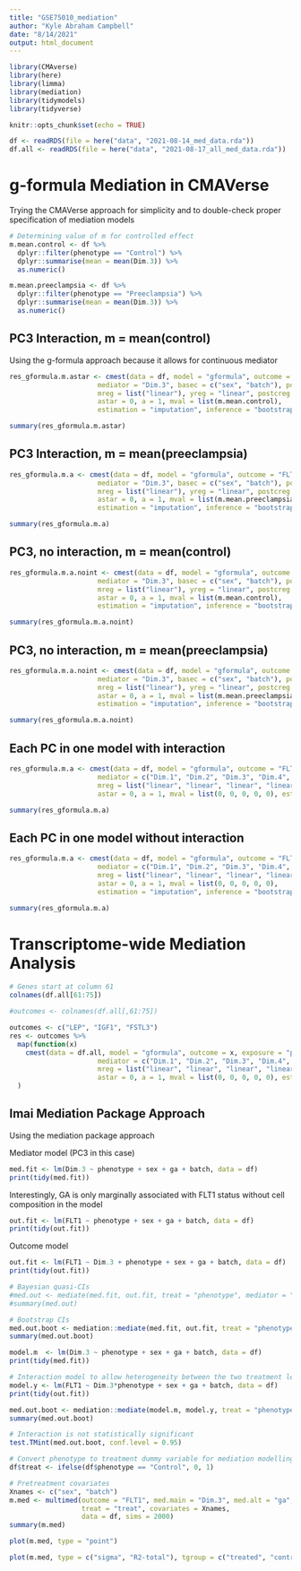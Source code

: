 ```yaml
---
title: "GSE75010_mediation"
author: "Kyle Abraham Campbell"
date: "8/14/2021"
output: html_document
---
```


```r
library(CMAverse)
library(here)
library(limma)
library(mediation)
library(tidymodels)
library(tidyverse)

knitr::opts_chunk$set(echo = TRUE)
```

```r
df <- readRDS(file = here("data", "2021-08-14_med_data.rda"))
df.all <- readRDS(file = here("data", "2021-08-17_all_med_data.rda"))
```

# g-formula Mediation in CMAVerse {.tabset}

Trying the CMAVerse approach for simplicity and to double-check proper specification of mediation models
```r
# Determining value of m for controlled effect
m.mean.control <- df %>%
  dplyr::filter(phenotype == "Control") %>%
  dplyr::summarise(mean = mean(Dim.3)) %>%
  as.numeric()

m.mean.preeclampsia <- df %>%
  dplyr::filter(phenotype == "Preeclampsia") %>%
  dplyr::summarise(mean = mean(Dim.3)) %>%
  as.numeric()
```

## PC3 Interaction, m = mean(control)
Using the g-formula approach because it allows for continuous mediator
```r
res_gformula.m.astar <- cmest(data = df, model = "gformula", outcome = "FLT1", exposure = "phenotype",
                      mediator = "Dim.3", basec = c("sex", "batch"), postc = "ga", EMint = TRUE,
                      mreg = list("linear"), yreg = "linear", postcreg = list("linear"),
                      astar = 0, a = 1, mval = list(m.mean.control), 
                      estimation = "imputation", inference = "bootstrap", nboot = 1000)
```

```r
summary(res_gformula.m.astar)
```

## PC3 Interaction, m = mean(preeclampsia)
```r
res_gformula.m.a <- cmest(data = df, model = "gformula", outcome = "FLT1", exposure = "phenotype",
                      mediator = "Dim.3", basec = c("sex", "batch"), postc = "ga", EMint = TRUE,
                      mreg = list("linear"), yreg = "linear", postcreg = list("linear"),
                      astar = 0, a = 1, mval = list(m.mean.preeclampsia), 
                      estimation = "imputation", inference = "bootstrap", nboot = 1000)
```

```r
summary(res_gformula.m.a)
```

## PC3, no interaction, m = mean(control)
```r
res_gformula.m.a.noint <- cmest(data = df, model = "gformula", outcome = "FLT1", exposure = "phenotype",
                      mediator = "Dim.3", basec = c("sex", "batch"), postc = "ga", EMint = FALSE,
                      mreg = list("linear"), yreg = "linear", postcreg = list("linear"),
                      astar = 0, a = 1, mval = list(m.mean.control), 
                      estimation = "imputation", inference = "bootstrap", nboot = 1000)
```

```r
summary(res_gformula.m.a.noint)
```

## PC3, no interaction, m = mean(preeclampsia)
```r
res_gformula.m.a.noint <- cmest(data = df, model = "gformula", outcome = "FLT1", exposure = "phenotype",
                      mediator = "Dim.3", basec = c("sex", "batch"), postc = "ga", EMint = FALSE,
                      mreg = list("linear"), yreg = "linear", postcreg = list("linear"),
                      astar = 0, a = 1, mval = list(m.mean.preeclampsia), 
                      estimation = "imputation", inference = "bootstrap", nboot = 1000)
```

```r
summary(res_gformula.m.a.noint)
```

## Each PC in one model with interaction
```r
res_gformula.m.a <- cmest(data = df, model = "gformula", outcome = "FLT1", exposure = "phenotype",
                      mediator = c("Dim.1", "Dim.2", "Dim.3", "Dim.4", "Dim.5"), basec = c("sex", "batch"), postc = "ga", EMint = TRUE,
                      mreg = list("linear", "linear", "linear", "linear", "linear"), yreg = "linear", postcreg = list("linear"),
                      astar = 0, a = 1, mval = list(0, 0, 0, 0, 0), estimation = "imputation", inference = "bootstrap", nboot = 1000)
```

```r
summary(res_gformula.m.a)
```

## Each PC in one model without interaction
```r
res_gformula.m.a <- cmest(data = df, model = "gformula", outcome = "FLT1", exposure = "phenotype",
                      mediator = c("Dim.1", "Dim.2", "Dim.3", "Dim.4", "Dim.5"), basec = c("sex", "batch"), postc = "ga", EMint = FALSE,
                      mreg = list("linear", "linear", "linear", "linear", "linear"), yreg = "linear", postcreg = list("linear"),
                      astar = 0, a = 1, mval = list(0, 0, 0, 0, 0), 
                      estimation = "imputation", inference = "bootstrap", nboot = 1000)
```

```r
summary(res_gformula.m.a)
```
# {-}

# Transcriptome-wide Mediation Analysis {.tabset}
```r
# Genes start at column 61
colnames(df.all[61:75])

#outcomes <- colnames(df.all[,61:75])

outcomes <- c("LEP", "IGF1", "FSTL3")
res <- outcomes %>%
  map(function(x)
    cmest(data = df.all, model = "gformula", outcome = x, exposure = "phenotype",
                      mediator = c("Dim.1", "Dim.2", "Dim.3", "Dim.4", "Dim.5"), basec = c("sex", "batch"), postc = "ga", EMint = TRUE,
                      mreg = list("linear", "linear", "linear", "linear", "linear"), yreg = "linear", postcreg = list("linear"),
                      astar = 0, a = 1, mval = list(0, 0, 0, 0, 0), estimation = "imputation", inference = "bootstrap", nboot = 2)
  )
```

## Imai Mediation Package Approach
Using the mediation package approach

Mediator model (PC3 in this case)
```r
med.fit <- lm(Dim.3 ~ phenotype + sex + ga + batch, data = df)
print(tidy(med.fit))
```
Interestingly, GA is only marginally associated with FLT1 status without cell composition in the model
```r
out.fit <- lm(FLT1 ~ phenotype + sex + ga + batch, data = df)
print(tidy(out.fit))
```

Outcome model
```r
out.fit <- lm(FLT1 ~ Dim.3 + phenotype + sex + ga + batch, data = df)
print(tidy(out.fit))
```

```r
# Bayesian quasi-CIs
#med.out <- mediate(med.fit, out.fit, treat = "phenotype", mediator = "Dim.3", robustSE = TRUE, sims = 100)
#summary(med.out)

# Bootstrap CIs
med.out.boot <- mediation::mediate(med.fit, out.fit, treat = "phenotype", mediator = "Dim.3", boot = TRUE, boot.ci.type = "bca", sims = 2000)
summary(med.out.boot)
```

```r
model.m  <- lm(Dim.3 ~ phenotype + sex + ga + batch, data = df)
print(tidy(med.fit))

# Interaction model to allow heterogeneity between the two treatment levels
model.y <- lm(FLT1 ~ Dim.3*phenotype + sex + ga + batch, data = df)
print(tidy(out.fit))

med.out.boot <- mediation::mediate(model.m, model.y, treat = "phenotype", mediator = "Dim.3", boot = TRUE, boot.ci.type = "bca", sims = 2000)
summary(med.out.boot)

# Interaction is not statistically significant
test.TMint(med.out.boot, conf.level = 0.95)
```

```r
# Convert phenotype to treatment dummy variable for mediation modelling
df$treat <- ifelse(df$phenotype == "Control", 0, 1)

# Pretreatment covariates
Xnames <- c("sex", "batch")
m.med <- multimed(outcome = "FLT1", med.main = "Dim.3", med.alt = "ga",
                  treat = "treat", covariates = Xnames,
                  data = df, sims = 2000)
summary(m.med)
```

```r
plot(m.med, type = "point")
```

```r
plot(m.med, type = c("sigma", "R2-total"), tgroup = c("treated", "control"))
```
